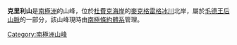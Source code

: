{{coord|85|6|S|174|29|W|source:GNIS|display=title}}

'''克里利山'''是[[南極洲|南極洲]]的山峰，位於[[杜費克海岸|杜費克海岸]]的[[麥克格雷格冰川|麥克格雷格冰川]]北岸，屬於[[毛德王后山脈|毛德王后山脈]]的一部分，該山峰現時由[[南極條約體系|南極條約體系]]管理。

{{DEFAULTSORT:Crilly Hill}}
[[Category:南極洲山峰|Category:南極洲山峰]]


{{DufekCoast-geo-stub}}